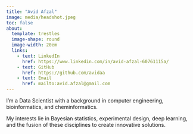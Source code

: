 ```yaml
---
title: "Avid Afzal"
image: media/headshot.jpeg
toc: false
about: 
  template: trestles
  image-shape: round
  image-width: 20em
  links:
    - text: LinkedIn
      href: https://www.linkedin.com/in/avid-afzal-60761115a/
    - text: GitHub
      href: https://github.com/avidaa
    - text: Email
      href: mailto:avid.afzal@gmail.com
---
```


I'm a Data Scientist with a background in computer engineering, bioinformatics, and cheminformatics.

My interests lie in Bayesian statistics, experimental design, deep learning, and the fusion of these disciplines to create innovative solutions.
